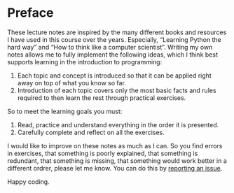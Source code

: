 # Preface {.unnumbered}

These lecture notes are inspired by the many different books and resources I have used in this course over the years. Especially, "Learning Python the hard way" and "How to think like a computer scientist". Writing my own notes allows me to fully implement the following ideas, which I think best supports learning in the introduction to programming:

1. Each topic and concept is introduced so that it can be applied right away on top of what you know so far.
2. Introduction of each topic covers only the most basic facts and rules required to then learn the rest through practical exercises.

So to meet the learning goals you must:

1. Read, practice and understand everything in the order it is presented.
2. Carefully complete and reflect on all the exercises.

I would like to improve on these notes as much as I can. So you find errors in exercises, that something is poorly explained, that something is redundant, that something is missing, that something would work better in a different ordrer, please let me know. You can do this by [reporting an issue](https://github.com/munch-group/bioinformatics/issues).

Happy coding.
